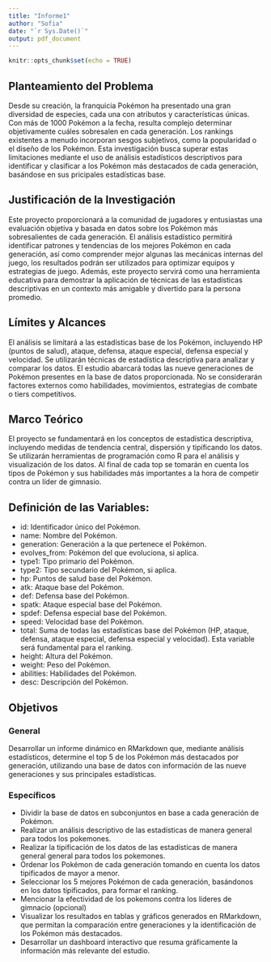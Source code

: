 ```yaml
---
title: "Informe1"
author: "Sofia"
date: "`r Sys.Date()`"
output: pdf_document
---
```


```r
knitr::opts_chunk$set(echo = TRUE)
```

## Planteamiento del Problema

Desde su creación, la franquicia Pokémon ha presentado una gran diversidad de especies, cada una con atributos y características únicas. Con más de 1000 Pokémon a la fecha, resulta complejo determinar objetivamente cuáles sobresalen en cada generación. Los rankings existentes a menudo incorporan sesgos subjetivos, como la popularidad o el diseño de los Pokémon. Esta investigación busca superar estas limitaciones mediante el uso de análisis estadísticos descriptivos para identificar y clasificar a los Pokémon más destacados de cada generación, basándose en sus pricipales estadísticas base.

## Justificación de la Investigación

Este proyecto proporcionará a la comunidad de jugadores y entusiastas una evaluación objetiva y basada en datos sobre los Pokémon más sobresalientes de cada generación. El análisis estadístico permitirá identificar patrones y tendencias de los mejores Pokémon en cada generación, así como comprender mejor algunas las mecánicas internas del juego, los resultados podrán ser utilizados para optimizar equipos y estrategias de juego. Además, este proyecto servirá como una herramienta educativa para demostrar la aplicación de técnicas de las estadísticas descriptivas en un contexto más amigable y divertido para la persona promedio.

## Límites y Alcances

El análisis se limitará a las estadísticas base de los Pokémon, incluyendo HP (puntos de salud), ataque, defensa, ataque especial, defensa especial y velocidad. Se utilizarán técnicas de estadística descriptiva para analizar y comparar los datos. El estudio abarcará todas las nueve generaciones de Pokémon presentes en la base de datos proporcionada. No se considerarán factores externos como habilidades, movimientos, estrategias de combate o tiers competitivos.

## Marco Teórico

El proyecto se fundamentará en los conceptos de estadística descriptiva, incluyendo medidas de tendencia central, dispersión y tipificando los datos. Se utilizarán herramientas de programación como R para el análisis y visualización de los datos. Al final de cada top se tomarán en cuenta los tipos de Pokémon y sus habilidades más importantes a la hora de competir contra un líder de gimnasio.

## Definición de las Variables:

- id: Identificador único del Pokémon.
- name: Nombre del Pokémon.
- generation: Generación a la que pertenece el Pokémon.
- evolves_from: Pokémon del que evoluciona, si aplica.
- type1: Tipo primario del Pokémon.
- type2: Tipo secundario del Pokémon, si aplica.
- hp: Puntos de salud base del Pokémon.
- atk: Ataque base del Pokémon.
- def: Defensa base del Pokémon.
- spatk: Ataque especial base del Pokémon.
- spdef: Defensa especial base del Pokémon.
- speed: Velocidad base del Pokémon.
- total: Suma de todas las estadísticas base del Pokémon (HP, ataque, defensa, ataque especial, defensa especial y velocidad). Esta variable será fundamental para el ranking.
- height: Altura del Pokémon.
- weight: Peso del Pokémon.
- abilities: Habilidades del Pokémon.
- desc: Descripción del Pokémon.

## Objetivos

### General

Desarrollar un informe dinámico en RMarkdown que, mediante análisis estadísticos, determine el top 5 de los Pokémon más destacados por generación, utilizando una base de datos con información de las nueve generaciones y sus principales estadísticas.

### Específicos

- Dividir la base de datos en subconjuntos en base a cada generación de Pokémon.
- Realizar un análisis descriptivo de las estadísticas de manera general para todos los pokemones.
- Realizar la tipificación de los datos de las estadísticas de manera general general para todos los pokemones.
- Ordenar los Pokémon de cada generación tomando en cuenta los datos tipificados de mayor a menor.
- Seleccionar los 5 mejores Pokémon de cada generación, basándonos en los datos tipificados, para formar el ranking.
- Mencionar la efectividad de los pokemons contra los lideres de gimnacio (opcional)
- Visualizar los resultados en tablas y gráficos generados en RMarkdown, que permitan la comparación entre generaciones y la identificación de los Pokémon más destacados.
- Desarrollar un dashboard interactivo que resuma gráficamente la información más relevante del estudio.



